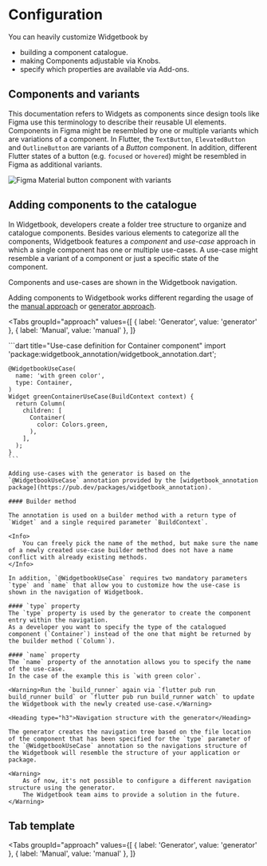 # Configuration

You can heavily customize Widgetbook by 
- building a component catalogue.
- making Components adjustable via Knobs.
- specify which properties are available via Add-ons.

## Components and variants

This documentation refers to Widgets as components since design tools like Figma use this terminology to describe their reusable UI elements. 
Components in Figma might be resembled by one or multiple variants which are variations of a component. 
In Flutter, the `TextButton`, `ElevatedButton` and `OutlineButton` are variants of a _Button_ component. 
In addition, different Flutter states of a button (e.g. `focused` or `hovered`) might be resembled in Figma as additional variants. 

<Image 
    zoom
    src="/assets/getting-started/figma-button-component.svg" 
    alt="Figma Material button component with variants" 
    caption="Figma Material button component with variants" 
/>

## Adding components to the catalogue

In Widgetbook, developers create a folder tree structure to organize and catalogue components. 
Besides various elements to categorize all the components, Widgetbook features a _component_ and _use-case_ approach in which a single component has one or multiple use-cases.
A use-case might resemble a variant of a component or just a specific state of the component.

Components and use-cases are shown in the Widgetbook navigation.

<Info>Adding components to Widgetbook works different regarding the usage of the [manual approach](/getting-started/getting-started#approaches) or [generator approach](/getting-started/getting-started#approaches).</Info>

<Tabs
  groupId="approach"
  values={[
    { label: 'Generator', value: 'generator' },
    { label: 'Manual', value: 'manual' },
  ]}
>
  <TabItem value="generator">
    ```dart title="Use-case definition for Container component"
    import 'package:widgetbook_annotation/widgetbook_annotation.dart';

    @WidgetbookUseCase(
      name: 'with green color',
      type: Container,
    )
    Widget greenContainerUseCase(BuildContext context) {
      return Column(
        children: [
          Container(
            color: Colors.green,
          ),
        ],
      );
    }
    ```

    Adding use-cases with the generator is based on the `@WidgetbookUseCase` annotation provided by the [widgetbook_annotation package](https://pub.dev/packages/widgetbook_annotation).

    #### Builder method

    The annotation is used on a builder method with a return type of `Widget` and a single required parameter `BuildContext`.
    
    <Info>
        You can freely pick the name of the method, but make sure the name of a newly created use-case builder method does not have a name conflict with already existing methods.
    </Info>

    In addition, `@WidgetbookUseCase` requires two mandatory parameters `type` and `name` that allow you to customize how the use-case is shown in the navigation of Widgetbook. 

    #### `type` property
    The `type` property is used by the generator to create the component entry within the navigation. 
    As a developer you want to specify the type of the catalogued component (`Container`) instead of the one that might be returned by the builder method (`Column`).

    #### `name` property
    The `name` property of the annotation allows you to specify the name of the use-case. 
    In the case of the example this is `with green color`.

    <Warning>Run the `build_runner` again via `flutter pub run build_runner build` or `flutter pub run build_runner watch` to update the Widgetbook with the newly created use-case.</Warning>

    <Heading type="h3">Navigation structure with the generator</Heading>

    The generator creates the navigation tree based on the file location of the component that has been specified for the `type` parameter of the `@WidgetbookUseCase` annotation so the navigations structure of the Widgetbook will resemble the structure of your application or package.

    <Warning>
        As of now, it's not possible to configure a different navigation structure using the generator. 
        The Widgetbook team aims to provide a solution in the future.
    </Warning>
  </TabItem>
  <TabItem value="manual">

  </TabItem>
</Tabs>

## Tab template
<Tabs
  groupId="approach"
  values={[
    { label: 'Generator', value: 'generator' },
    { label: 'Manual', value: 'manual' },
  ]}
>
  <TabItem value="generator">

  </TabItem>
  <TabItem value="manual">

  </TabItem>
</Tabs>